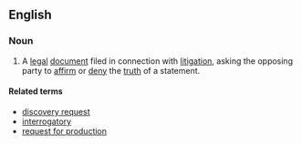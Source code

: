 ==English==

===Noun===
{{en-noun|requests for admission}}

# {{lb|en|legal}} A [[legal]] [[document]] filed in connection with [[litigation]], asking the opposing party to [[affirm]] or [[deny]] the [[truth]] of a statement.

====Related terms====
* [[discovery request]]
* [[interrogatory]]
* [[request for production]]